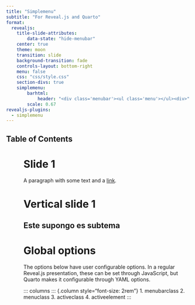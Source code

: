 ```yaml
---
title: "Simplemenu"
subtitle: "For Reveal.js and Quarto"
format:
  revealjs:
    title-slide-attributes:
        data-state: "hide-menubar"
    center: true
    theme: moon
    transition: slide
    background-transition: fade
    controls-layout: bottom-right
    menu: false
    css: "css/style.css"
    section-divs: true
    simplemenu:
        barhtml:
            header: "<div class='menubar'><ul class='menu'></ul><div>"
        scale: 0.67
revealjs-plugins:
  - simplemenu
---
```


## Table of Contents {data-state="hide-menubar"}
<ul class="menu"><ul>

# Slide 1 {data-name="Regular slide"}
A paragraph with some text and a [link](http://hakim.se).

# Vertical slide 1 {data-stack-name="Vertical"}

## Este supongo es subtema

# Global options {data-stack-name="Options"}

The options below have user configurable options. In a regular Reveal.js presentation, these can be set through JavaScript, but Quarto makes it configurable through YAML options.

::: columns
::: {.column style="font-size: 2rem"}
1. menubarclass
2. menuclass
3. activeclass
4. activeelement
:::